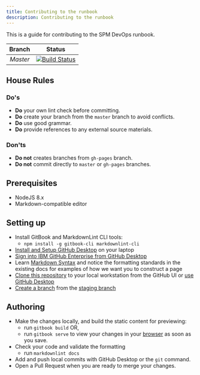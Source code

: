 ```yaml
---
title: Contributing to the runbook
description: Contributing to the runbook
---
```


This is a guide for contributing to the SPM DevOps runbook.

| Branch | Status |
|:-:|:-:|
| _Master_ | [![Build Status](https://travis.ibm.com/wh-curamspm-devops/spm-kubernetes.svg?token=NKvU4jxhcjZxNi7gZ83L&branch=master)](https://pages.github.ibm.com/wh-curamspm-devops/spm-kubernetes/) |

## House Rules

### Do's

* **Do** your own lint check before committing.
* **Do** create your branch from the `master` branch to avoid conflicts.
* **Do** use good grammar.
* **Do** provide references to any external source materials.

### Don'ts

* **Do not** creates branches from `gh-pages` branch.
* **Do not** commit directly to `master` or `gh-pages` branches.

## Prerequisites

* NodeJS 8.x
* Markdown-compatible editor

## Setting up

* Install GitBook and MarkdownLint CLI tools:
  * `npm install -g gitbook-cli markdownlint-cli`
* [Install and Setup GitHub Desktop](https://services.github.com/on-demand/github-desktop/install-github-desktop) on your laptop
* [Sign into IBM GitHub Enterprise from GitHub Desktop](https://help.github.com/desktop/guides/getting-started-with-github-desktop/authenticating-to-github/)
* Learn [Markdown Syntax](https://guides.github.com/features/mastering-markdown/) and notice the formatting standards in the existing docs for examples of how we want you to construct a page
* [Clone this repository](https://github.ibm.com/spm-devops/runbook) to your local workstation from the GitHub UI or [use GitHub Desktop](https://services.github.com/on-demand/github-desktop/clone-repository-github-desktop)
* [Create a branch](https://services.github.com/on-demand/github-desktop/create-branches-github-desktop) from the [staging branch](https://github.ibm.com/spm-devops/runbook/tree/master)

## Authoring

* Make the changes locally, and build the static content for previewing:
  * run `gitbook build` OR,
  * run `gitbook serve` to view your changes in your [browser](http://localhost:4000) as soon as you save.
* Check your code and validate the formatting
  * run `markdownlint docs`
* Add and push local commits with GitHub Desktop or the `git` command.
* Open a Pull Request when you are ready to merge your changes.
